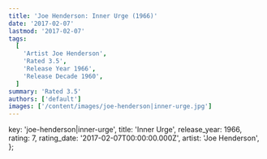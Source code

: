 ```yaml
---
title: 'Joe Henderson: Inner Urge (1966)'
date: '2017-02-07'
lastmod: '2017-02-07'
tags:
  [
    'Artist Joe Henderson',
    'Rated 3.5',
    'Release Year 1966',
    'Release Decade 1960',
  ]
summary: 'Rated 3.5'
authors: ['default']
images: ['/content/images/joe-henderson|inner-urge.jpg']
---
```


  key: 'joe-henderson|inner-urge',
  title: 'Inner Urge',
  release_year: 1966,
  rating: 7,
  rating_date: '2017-02-07T00:00:00.000Z',
  artist: 'Joe Henderson',
};

<MusicRating data={data} />
